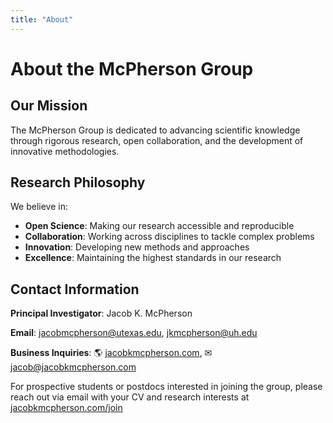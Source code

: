 ```yaml
---
title: "About"
---
```


# About the McPherson Group

## Our Mission

The McPherson Group is dedicated to advancing scientific knowledge through rigorous research, open collaboration, and the development of innovative methodologies.

## Research Philosophy

We believe in:

- **Open Science**: Making our research accessible and reproducible
- **Collaboration**: Working across disciplines to tackle complex problems
- **Innovation**: Developing new methods and approaches
- **Excellence**: Maintaining the highest standards in our research


<!-- This is a silent comment in markdown. It won't appear in output. -->

<!-- ## Lab Environment -->

<!-- Our group fosters a collaborative and inclusive environment where researchers at all levels can thrive and contribute to meaningful scientific discoveries. -->

<!-- ## Location -->

<!-- [University/Institution Name]  -->
<!-- [Department]  -->
<!-- [Address] -->

## Contact Information

**Principal Investigator**: Jacob K. McPherson

**Email**: [jacobmcpherson@utexas.edu](mailto:jacobmcpherson@utexas.edu), [jkmcpherson@uh.edu](mailto:jkmcpherson@uh.edu) 

**Business Inquiries**: &#127758; [jacobkmcpherson.com](https://www.jacobkmcpherson.com), &#9993; [jacob@jacobkmcpherson.com](mailto:jacob@jacobkmcpherson.com)

For prospective students or postdocs interested in joining the group, please reach out via email with your CV and research interests at [jacobkmcpherson.com/join](https://www.jacobkmcpherson.com/join)
